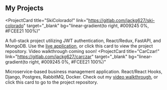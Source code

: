 ##  My Projects


<ProjectCard
  title="SkiColorado!"
  link="https://gitlab.com/jackg627/ski-colorado"
  target="_blank"
  bg="linear-gradient(to right, #009245 0%, #FCEE21 100%)"
>
  A full-stack project utilizing JWT authentication, React/Redux, FastAPI, and MongoDB. Use the <a href="https://jackg627.gitlab.io/ski-colorado" target="_blank">live application</a>,
   or click this card to view the project repository. Video walkthrough coming soon!
</ProjectCard>
<ProjectCard
  title="CarCzar!"
  link="https://gitlab.com/jackg627/carczar"
  target="_blank"
  bg="linear-gradient(to right, #009245 0%, #FCEE21 100%)"

>
  Microservice-based business management application. React/React Hooks, Django, Postgres, RabbitMQ, Docker.
  Check out my <a href="https://www.youtube.com/watch?v=VMrjHxj7Qg4&feature=youtu.be" target="_blank">video walkthrough</a>,
   or click this card to go to the project repository.
</ProjectCard>
